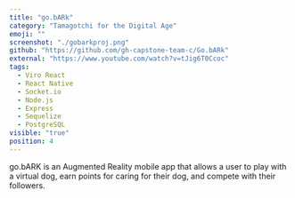 ```yaml
---
title: "go.bARk"
category: "Tamagotchi for the Digital Age"
emoji: ""
screenshot: "./gobarkproj.png"
github: "https://github.com/gh-capstone-team-c/Go.bARk"
external: "https://www.youtube.com/watch?v=tJig6T0Ccoc"
tags:
  - Viro React
  - React Native
  - Socket.io
  - Node.js
  - Express
  - Sequelize
  - PostgreSQL
visible: "true"
position: 4
---
```


go.bARK is an Augmented Reality mobile app that allows a user to play with a virtual dog, earn points for caring for their dog, and compete with their followers.
